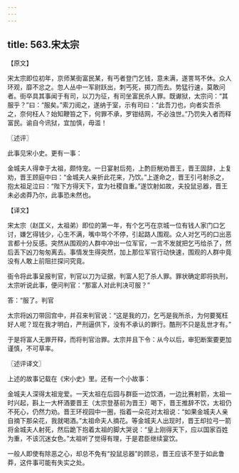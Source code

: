```yaml
---
---
---
```

title: 563.宋太宗
---



【原文】

宋太宗即位初年，京师某街富民某，有丐者登门乞钱，意未满，遂詈骂不休。众人环观，靡不忿之。忽人丛中一军尉跃出，刺丐死，掷刀而去。势猛行速，莫敢问者。街卒具其事闻于有司，以刀为征，有司坐富民杀人罪。既谳狱，太宗问：“其服乎？”曰：“服矣。”索刀阅之，遂纳于室，示有司曰：“此吾刀也，向者实吾杀之，奈何枉人？始知鞭笞之下，何罪不承，罗钳结网，不必浊世。”乃罚失入者而释富民。谕自今讯狱，宜加慎，毋滥！

〖述评〗

此事见宋小史。更有一事：

金城夫人得幸于太祖，颇恃宠。一日宴射后苑，上酌巨觥劝晋王，晋王固辞，上复劝，晋王顾庭中曰：“金城夫人亲折此花来，乃饮。”上遂命之，晋王引弓射杀之，抱太祖足泣曰：“陛下方得天下，宜为社稷自重。”遂饮射如故，夫投鼠忌器，晋王未必卤莽乃尔，此事恐未然也。

【译文】

宋太宗（赵匡义，太祖弟）即位的第一年，有个乞丐在京城一位有钱人家门口乞讨，嫌乞得钱少，心生不满，嘴中骂个不停，引起路人围观。众人对乞丐的口出恶言都十分反感。突然从围观的人群中冲出一位军官，一言不发就把乞丐给杀了，然后丢下凶刀匆匆离去。事情发生得突然，加上那位军官行动快速，围观的人群中竟没有人敢上前阻拦探问究竟。

衙令将此事呈报判官，判官以刀为证据，判富人犯了杀人罪。罪状确定即将执刑，太宗听说此事，便问判官：“那富人对此判决可服？”

答：“服了。判官

太宗将凶刀带回宫中，并召来判官说：“这是我的刀，乞丐是我所杀，为何要冤枉好人呢？现在我才明白，严刑逼供下，没有不承认的罪行。酷刑不只是乱世才有。”

于是将富人无罪开释，而将判官治罪。太宗并且下令：从今以后，审犯断案要更加谨慎，不可草率。

〖述评译文〗

上述的故事记载在《宋小史》里。还有一个小故事：

金城夫人深得太祖宠爱。一天太祖在后园与群臣一边饮酒，一边比赛射箭，太祖一时兴起，斟上一大杯酒要晋王（太宗登基前为晋王）喝下，晋王推辞不饮，太祖仍不死心，仍然力劝。晋王环视园中一圈，指着一朵花对太祖说：“如果金城夫人亲自摘下那朵花，我就喝酒。”太祖命夫人摘花。等金城夫人出现时，晋王却拉弓一箭将金城夫人射死，然后跪下抱着太祖的脚大哭说：“皇上刚得天下，应以国家百姓为重，不该沉迷女色。”太祖听了觉得有理，于是君臣继续宴饮。

一般人即使有除恶之心，却总不免有“投鼠忌器”的顾忌，晋王应该不至于如此鲁莽，这件事可能有失实之处。